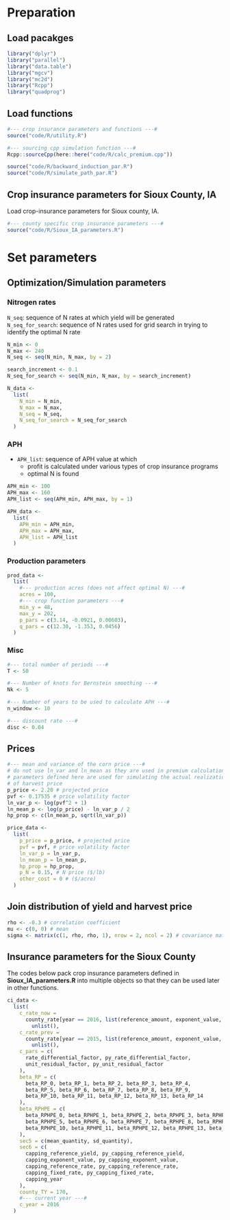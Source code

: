 # Preparation

## Load pacakges

```r
library("dplyr")
library("parallel")
library("data.table")
library("mgcv")
library("mc2d")
library("Rcpp")
library("quadprog")
```

## Load functions

```r
#--- crop insurance parameters and functions ---#
source("code/R/utility.R")

#--- sourcing cpp simulation function ---#
Rcpp::sourceCpp(here::here("code/R/calc_premium.cpp"))

source("code/R/backward_induction_par.R")
source("code/R/simulate_path_par.R")
```

## Crop insurance parameters for Sioux County, IA 

Load crop-insurance parameters for Sioux county, IA.

```r
#--- county specific crop insurance parameters ---#
source("code/R/Sioux_IA_parameters.R")
```

# Set parameters

## Optimization/Simulation parameters

### Nitrogen rates

`N_seq`: sequence of N rates at which yield will be generated
`N_seq_for_search`: sequence of N rates used for grid search in trying to identify the optimal N rate

```r
N_min <- 0
N_max <- 240
N_seq <- seq(N_min, N_max, by = 2)

search_increment <- 0.1
N_seq_for_search <- seq(N_min, N_max, by = search_increment)

N_data <-
  list(
    N_min = N_min,
    N_max = N_max,
    N_seq = N_seq,
    N_seq_for_search = N_seq_for_search
  )
```

### APH

+ `APH_list`: sequence of APH value at which 
  + profit is calculated under various types of crop insurance programs
  + optimal N is found

```r
APH_min <- 100
APH_max <- 160
APH_list <- seq(APH_min, APH_max, by = 1)

APH_data <-
  list(
    APH_min = APH_min,
    APH_max = APH_max,
    APH_list = APH_list
  )
```

### Production parameters

```r
prod_data <-
  list(
    #--- production acres (does not affect optimal N) ---#
    acres = 100,
    #--- crop function parameters ---#
    min_y = 48,
    max_y = 202,
    p_pars = c(3.14, -0.0921, 0.00603),
    q_pars = c(12.30, -1.353, 0.0456)
  )
```

### Misc

```r
#--- total number of periods ---#
T <- 50

#--- Number of knots for Bernstein smoothing ---#
Nk <- 5

#--- Number of years to be used to calculate APH ---#
n_window <- 10

#--- discount rate ---#
disc <- 0.04
```

## Prices

```r
#--- mean and variance of the corn price ---#
# do not use ln_var and ln_mean as they are used in premium calculation
# parameters defined here are used for simulating the actual realization
# of harvest price
p_price <- 2.20 # projected price
pvf <- 0.17535 # price volatility factor
ln_var_p <- log(pvf^2 + 1)
ln_mean_p <- log(p_price) - ln_var_p / 2
hp_prop <- c(ln_mean_p, sqrt(ln_var_p))

price_data <-
  list(
    p_price = p_price, # projected price
    pvf = pvf, # price volatility factor
    ln_var_p = ln_var_p,
    ln_mean_p = ln_mean_p,
    hp_prop = hp_prop,
    p_N = 0.15, # N price ($/lb)
    other_cost = 0 # ($/acre)
  )
```


## Join distribution of yield and harvest price

```r
rho <- -0.3 # correlation coefficient
mu <- c(0, 0) # mean
sigma <- matrix(c(1, rho, rho, 1), nrow = 2, ncol = 2) # covariance mat
```

## Insurance parameters for the Sioux County

The codes below pack crop insurance parameters defined in **Sioux_IA_parameters.R** into multiple objects so that they can be used later in other functions. 

```r
ci_data <-
  list(
    c_rate_now =
      county_rate[year == 2016, list(reference_amount, exponent_value, reference_rate, fixed_rate)] %>%
        unlist(),
    c_rate_prev =
      county_rate[year == 2015, list(reference_amount, exponent_value, reference_rate, fixed_rate)] %>%
        unlist(),
    c_pars = c(
      rate_differential_factor, py_rate_differential_factor,
      unit_residual_factor, py_unit_residual_factor
    ),
    beta_RP = c(
      beta_RP_0, beta_RP_1, beta_RP_2, beta_RP_3, beta_RP_4,
      beta_RP_5, beta_RP_6, beta_RP_7, beta_RP_8, beta_RP_9,
      beta_RP_10, beta_RP_11, beta_RP_12, beta_RP_13, beta_RP_14
    ),
    beta_RPHPE = c(
      beta_RPHPE_0, beta_RPHPE_1, beta_RPHPE_2, beta_RPHPE_3, beta_RPHPE_4,
      beta_RPHPE_5, beta_RPHPE_6, beta_RPHPE_7, beta_RPHPE_8, beta_RPHPE_9,
      beta_RPHPE_10, beta_RPHPE_11, beta_RPHPE_12, beta_RPHPE_13, beta_RPHPE_14
    ),
    sec5 = c(mean_quantity, sd_quantity),
    sec6 = c(
      capping_reference_yield, py_capping_reference_yield,
      capping_exponent_value, py_capping_exponent_value,
      capping_reference_rate, py_capping_reference_rate,
      capping_fixed_rate, py_capping_fixed_rate,
      capping_year
    ),
    county_TY = 170,
    #--- current year ---#
    c_year = 2016
  )
```

